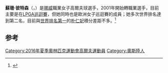 {{Infobox golfer
| name              = 蘇珊·彼特森<br /><small>Suzann Pettersen</small>
| image             = 2009 LPGA Championship - Suzann Pettersen (2) cropped.jpg
| imagesize         = 225px
| caption           = 
| fullname          = 
| nickname          = Tutta
| birth_date        = {{Birth date and age|1981|4|7}}
| birth_place       = {{NOR}}[[奧斯陸|奧斯陸]]
| death_date        =
| death_place       = 
| height            = {{height|ft=5|in=8}}
| weight            = 
| nationality       = {{NOR}}
| residence         = {{USA}}[[佛羅里達州|佛羅里達州]][[奥兰多_(佛罗里达州)|奧蘭多]]
| spouse            = 
| partner           = 
| children          = 
| college           = 
| yearpro           = 2000
| retired           = 
| tour              = [[LPGA巡迴賽|LPGA巡迴賽]]（2003年加入）<br />歐洲女子巡迴賽(2001年加入)
| extour            = 
| prowins           = 20
| lpgawins          = 13
| letwins           = 7
| jlpgawins         = 
| klpgawins         = 
| lagtwins          = 
| alpgwins          = 
| futwins           = 
| otherwins         = 1
| majorwins         = 2
| nabisco           = 第2名:2007、2008、2010
| lpga              = '''冠軍'''：2007
| wusopen           = 第2名:2010
| wbritopen         = 第4名：2013
| evian               = '''冠軍'''：2013
| wghofid           = 
| wghofyear         = 
| award1            = 
| year1             = 
| award2            = 
| year2             = 
| awardssection     = 
}}

'''蘇珊·彼特森'''（{{lang-no|'''Suzann Pettersen'''}}，{{bd|1981年|4月7日||}}）是[[挪威|挪威]]職業女子高爾夫球選手，2001年開始轉職業選手，目前主要是在[[LPGA巡迴賽|LPGA巡迴賽]]，但她同時也是歐洲女子巡迴賽的成員；她多次世界排名達到第二名，目前與[[女子高爾夫世界排名|世界排名第一]]的[[朴仁妃|朴仁妃]]積分差距不多。<ref>{{Cite web |url=http://tw.sports.yahoo.com/news/%E6%8F%9A%E6%98%87lpga%E5%85%A7%E8%A1%8C%E7%9C%8B%E9%96%80%E9%81%93-%E6%94%BB%E6%93%8A%E7%99%BC%E8%B5%B7%E7%B7%9A%E5%B0%B1%E4%BD%8D-%E5%BD%BC%E7%89%B9%E6%A3%AE%E6%8C%91%E6%88%B0-%E9%9B%99%E5%90%8E-230027442--golf.html |title=揚昇LPGA內行看門道》攻擊發起線就位，彼特森挑戰「雙后」 |access-date=2021-05-14 |archive-date=2016-03-17 |archive-url=https://web.archive.org/web/20160317090000/https://tw.sports.yahoo.com/news/%E6%8F%9A%E6%98%87lpga%E5%85%A7%E8%A1%8C%E7%9C%8B%E9%96%80%E9%81%93-%E6%94%BB%E6%93%8A%E7%99%BC%E8%B5%B7%E7%B7%9A%E5%B0%B1%E4%BD%8D-%E5%BD%BC%E7%89%B9%E6%A3%AE%E6%8C%91%E6%88%B0-%E9%9B%99%E5%90%8E-230027442--golf.html |dead-url=no }}</ref>

==参考==
{{reflist}}

[[Category:2016年夏季奧林匹克運動會高爾夫運動員|Category:2016年夏季奧林匹克運動會高爾夫運動員]]
[[Category:奧斯陸人|Category:奧斯陸人]]